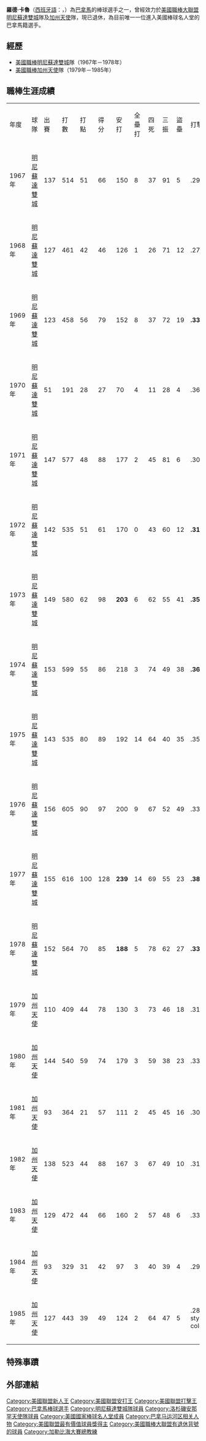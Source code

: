 {{Infobox baseball biography
|name        = 羅德·卡魯<br />Rod Carew
|image       = 1978 Minnesota Twins Postcards Rod Carew.jpg
|image_size  =
|caption     = 
|position    = [[一壘手|一壘手]]/[[二壘手|二壘手]]
|bats        = 左
|throws      = 右
|birth_date  = {{Birth date and age|mf=yes|1945|10|1}}
|birth_place = {{PAN}}[[巴拿馬運河區|巴拿馬運河區]]加通
|death_date  = 
|death_place = 
|debutleague = 美國職棒大聯盟
|debutdate   = 4月11日
|debutyear   = 1967年
|debutteam   = 明尼蘇達雙城
|finalleague = 美國職棒大聯盟
|finaldate   = 10月5日
|finalyear   = 1985年
|finalteam   = 加州天使
|statleague  = 美國職棒大聯盟
|stat1label  = [[打擊率|打擊率]]
|stat1value  = .328
|stat2label  = [[安打|安打]]
|stat2value  = 3053
|stat3label  = [[全壘打|全壘打]]
|stat3value  = 92
|stat4label  = [[打點|打點]]
|stat4value  = 1015
|teams=
'''球員時期'''
* [[明尼蘇達雙城|明尼蘇達雙城]] ({{mlby|1967}}–{{mlby|1978}})
* [[加州天使|加州天使]] ({{mlby|1979}}–{{mlby|1985}})
'''總教練時期'''
* [[洛杉磯天使|加州/洛杉磯天使]] ({{mlby|1992}}–{{mlby|1999}})
* [[密爾瓦基釀酒人|密爾瓦基釀酒人]] ({{mlby|2000}}–{{mlby|2001}})
|highlights=
* 18×[[美國職棒大聯盟全明星賽|全明星賽]] ([[1967年美國職棒大聯盟全明星賽|1967]]–[[1984年美國職棒大聯盟全明星賽|1984]])
* [[美國職棒大聯盟最有價值球員獎|美聯MVP]] (1977)
* [[美國職棒大聯盟年度最佳新人獎|美聯新人王]] (1967)
* 羅伯托·克萊門特獎 (1977)
* 7×[[美國職棒大聯盟打擊王|美聯打擊王]] (1969,1972–1975,1977,1978)
* [[明尼蘇達雙城|明尼蘇達雙城]]退休號碼#29
* [[洛杉磯天使|洛杉磯天使]]退休號碼#29
* [[明尼蘇達雙城|明尼蘇達雙城]]名人堂
* [[洛杉磯天使|洛杉磯天使]]名人堂
|hoflink  = 美國國家棒球名人堂暨博物館
|hoftype  = 美國棒球名人堂
|hofdate  = 1991年
|hofvote  = 90.5% (第一年票選)
|hofmethod= 
}}

'''羅德·卡魯'''（[[西班牙語|西班牙語]]：'''{{lang|es|Rod Carew}}'''，{{bd|1945年|10月1日|||catIdx=Carew，Rod}}）為[[巴拿馬|巴拿馬]]的棒球選手之一，曾經效力於[[美國職棒大聯盟|美國職棒大聯盟]][[明尼蘇達雙城|明尼蘇達雙城]]隊及[[洛杉磯安那罕天使|加州天使]]隊，現已退休，為目前唯一一位進入美國棒球名人堂的巴拿馬籍選手。

==經歷==
*[[美國職棒|美國職棒]][[明尼蘇達雙城|明尼蘇達雙城]]隊（1967年－1978年）
*[[美國職棒|美國職棒]][[洛杉磯安那罕天使|加州天使]]隊（1979年－1985年）
==職棒生涯成績==
{|border=1
|- align=middle
|年度||球隊||出賽||打數||打點||得分||安打||全壘打||四死||三振||盜壘||打擊率
|- align=middle
|1967年||[[明尼蘇達雙城|明尼蘇達雙城]]||137||514||51||66||150||8||37||91||5||.292
|- align=middle
|1968年||[[明尼蘇達雙城|明尼蘇達雙城]]||127||461||42||46||126||1||26||71||12||.273
|- align=middle
|1969年||[[明尼蘇達雙城|明尼蘇達雙城]]||123||458||56||79||152||8||37||72||19||'''.332'''
|- align=middle
|1970年||[[明尼蘇達雙城|明尼蘇達雙城]]||51||191||28||27||70||4||11||28||4||.366
|- align=middle
|1971年||[[明尼蘇達雙城|明尼蘇達雙城]]||147||577||48||88||177||2||45||81||6||.307
|- align=middle
|1972年||[[明尼蘇達雙城|明尼蘇達雙城]]||142||535||51||61||170||0||43||60||12||'''.318'''
|- align=middle
|1973年||[[明尼蘇達雙城|明尼蘇達雙城]]||149||580||62||98||'''203'''||6||62||55||41||'''.350'''
|- align=middle
|1974年||[[明尼蘇達雙城|明尼蘇達雙城]]||153||599||55||86||218||3||74||49||38||'''.364'''
|- align=middle
|1975年||[[明尼蘇達雙城|明尼蘇達雙城]]||143||535||80||89||192||14||64||40||35||.359
|- align=middle
|1976年||[[明尼蘇達雙城|明尼蘇達雙城]]||156||605||90||97||200||9||67||52||49||.331
|- align=middle
|1977年||[[明尼蘇達雙城|明尼蘇達雙城]]||155||616||100||128||'''239'''||14||69||55||23||'''.388'''
|- align=middle
|1978年||[[明尼蘇達雙城|明尼蘇達雙城]]||152||564||70||85||'''188'''||5||78||62||27||'''.333'''
|- align=middle
|1979年||[[洛杉磯安那罕天使|加州天使]]||110||409||44||78||130||3||73||46||18||.318
|- align=middle
|1980年||[[洛杉磯安那罕天使|加州天使]]||144||540||59||74||179||3||59||38||23||.331
|- align=middle
|1981年||[[洛杉磯安那罕天使|加州天使]]||93||364||21||57||111||2||45||45||16||.305
|- align=middle
|1982年||[[洛杉磯安那罕天使|加州天使]]||138||523||44||88||167||3||67||49||10||.319
|- align=middle
|1983年||[[洛杉磯安那罕天使|加州天使]]||129||472||44||66||160||2||57||48||6||.339
|- align=middle
|1984年||[[洛杉磯安那罕天使|加州天使]]||93||329||31||42||97||3||40||39||4||.295
|- align=middle
|1985年||[[洛杉磯安那罕天使|加州天使]]||127||443||39||49||124||2||64||47||5||.280
|- span style="background-color:lightblue"
!合計!!19年!!2469!!9315!!1015!!1424!!3053!!92!!1018!!1028!!353!!.328
|}

==特殊事蹟==
==外部連結==

{{AL MVPs}}
{{MLBLLT}}
{{3000 hit club}}
{{Roberto Clemente Award}}
{{明尼蘇達雙城隊退休號碼}}
{{洛杉磯天使隊退休號碼}}

{{Authority control}}
{{DEFAULTSORT:Carew, Rod}}
[[Category:美國聯盟新人王|Category:美國聯盟新人王]]
[[Category:美國聯盟安打王|Category:美國聯盟安打王]]
[[Category:美國聯盟打擊王|Category:美國聯盟打擊王]]
[[Category:巴拿馬棒球選手|Category:巴拿馬棒球選手]]
[[Category:明尼蘇達雙城隊球員|Category:明尼蘇達雙城隊球員]]
[[Category:洛杉磯安那罕天使隊球員|Category:洛杉磯安那罕天使隊球員]]
[[Category:美國國家棒球名人堂成員|Category:美國國家棒球名人堂成員]]
[[Category:巴拿马运河区相关人物|Category:巴拿马运河区相关人物]]
[[Category:美國聯盟最有價值球員獎得主|Category:美國聯盟最有價值球員獎得主]]
[[Category:美國職棒大聯盟有退休背號的球員|Category:美國職棒大聯盟有退休背號的球員]]
[[Category:加勒比海大賽總教練|Category:加勒比海大賽總教練]]